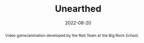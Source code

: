 ---
title: Unearthed
tags:
    - sound_design
    - music
abstract: Video game/animation developed by the Red Team at the Big Rock School.
role: Composer / Sound Designer
date: 2022-08-20
client: Big Rock School
link: https://www.youtube.com/watch?v=OyU26_EKOxU
---